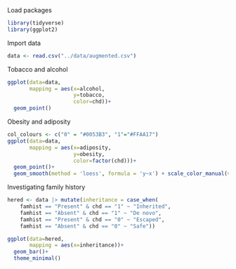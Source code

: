 Load packages

```r
library(tidyverse)
library(ggplot2)
```

Import data

```r
data <- read.csv("../data/augmented.csv")
```

Tobacco and alcohol

```r
ggplot(data=data,
       mapping = aes(x=alcohol,
                     y=tobacco,
                     color=chd))+
  geom_point()
```

Obesity and adiposity

```r

col_colours <- c("0" = "#0053B3", "1"="#FFAA17")
ggplot(data=data,
       mapping = aes(x=adiposity,
                     y=obesity,
                     color=factor(chd)))+
  geom_point()+ 
  geom_smooth(method = 'loess', formula = 'y~x') + scale_color_manual(values = col_colours)
```

Investigating family history

```r
hered <- data |> mutate(inheritance = case_when(
    famhist == "Present" & chd == "1" ~ "Inherited",
    famhist == "Absent" & chd == "1" ~ "De novo",
    famhist == "Present" & chd == "0" ~ "Escaped",
    famhist == "Absent" & chd == "0" ~ "Safe"))

ggplot(data=hered,
       mapping = aes(x=inheritance))+
  geom_bar()+
  theme_minimal()

```
